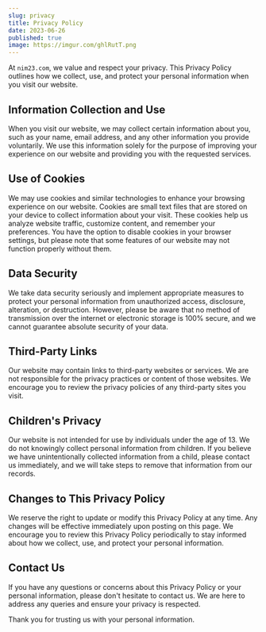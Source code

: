 ```yaml
---
slug: privacy
title: Privacy Policy
date: 2023-06-26
published: true
image: https://imgur.com/ghlRutT.png
---
```


At `nim23.com`, we value and respect your privacy. This Privacy Policy outlines how we collect, use, and protect your personal information when you visit our website.

## Information Collection and Use

When you visit our website, we may collect certain information about you, such as your name, email address, and any other information you provide voluntarily. We use this information solely for the purpose of improving your experience on our website and providing you with the requested services.

## Use of Cookies

We may use cookies and similar technologies to enhance your browsing experience on our website. Cookies are small text files that are stored on your device to collect information about your visit. These cookies help us analyze website traffic, customize content, and remember your preferences. You have the option to disable cookies in your browser settings, but please note that some features of our website may not function properly without them.

## Data Security

We take data security seriously and implement appropriate measures to protect your personal information from unauthorized access, disclosure, alteration, or destruction. However, please be aware that no method of transmission over the internet or electronic storage is 100% secure, and we cannot guarantee absolute security of your data.

## Third-Party Links

Our website may contain links to third-party websites or services. We are not responsible for the privacy practices or content of those websites. We encourage you to review the privacy policies of any third-party sites you visit.

## Children's Privacy

Our website is not intended for use by individuals under the age of 13. We do not knowingly collect personal information from children. If you believe we have unintentionally collected information from a child, please contact us immediately, and we will take steps to remove that information from our records.

## Changes to This Privacy Policy

We reserve the right to update or modify this Privacy Policy at any time. Any changes will be effective immediately upon posting on this page. We encourage you to review this Privacy Policy periodically to stay informed about how we collect, use, and protect your personal information.

## Contact Us

If you have any questions or concerns about this Privacy Policy or your personal information, please don't hesitate to contact us. We are here to address any queries and ensure your privacy is respected.

Thank you for trusting us with your personal information.
